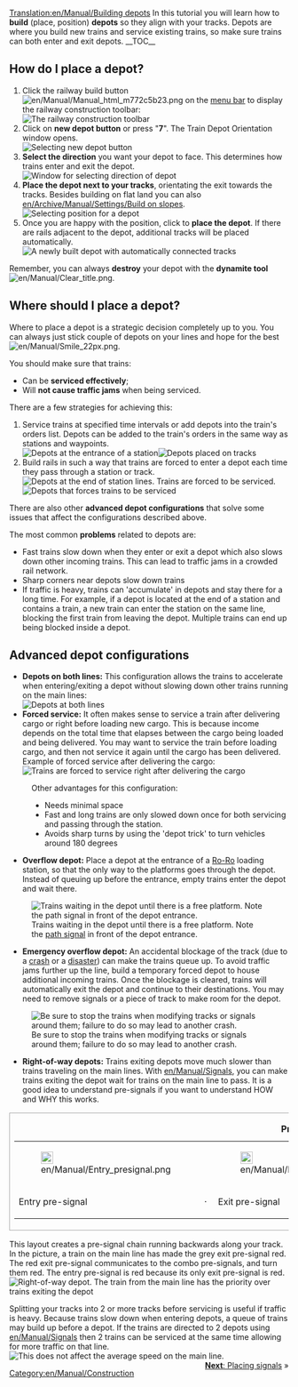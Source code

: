 [[Translation:en/Manual/Building depots]]
{{en/Manual/Tutorial/Navigation}}{{en/Note|This page describes only railway depots. There are also [[en/Manual/Depots|depots]] for the other transport types.}}
In this tutorial you will learn how to '''build''' (place, position) '''depots''' so they align with your tracks.
Depots are where you build new trains and service existing trains, so make sure trains can both enter and exit depots.
__TOC__
== How do I place a depot? ==
#Click the railway build button [[File:en/Manual/Manual html m772c5b23.png]] on the [[en/Manual/Game interface#the-menu-bar|menu bar]] to display the railway construction toolbar:<br/>[[File:en/Manual/Railroad Construction.png|none|frame|The railway construction toolbar]]
#Click on '''new depot button''' or press "'''7'''". The Train Depot Orientation window opens.<br/>[[File:en/Manual/New depot.png|none|frame|Selecting new depot button]]
#'''Select the direction''' you want your depot to face. This determines how trains enter and exit the depot.<br/>[[File:en/Manual/Depot direction.png|none|frame|Window for selecting direction of depot]]
#'''Place the depot next to your tracks''', orientating the exit towards the tracks. Besides building on flat land you can also [[en/Archive/Manual/Settings/Build on slopes]].<br/>[[File:en/Manual/Depot position.png|none|frame|Selecting position for a depot]]
#Once you are happy with the position, click to '''place the depot'''. If there are rails adjacent to the depot, additional tracks will be placed automatically.<br/>[[File:en/Manual/New depot placed.png|none|frame|A newly built depot with automatically connected tracks]]

Remember, you can always '''destroy''' your depot with the '''dynamite tool''' [[File:en/Manual/Clear title.png]].

== Where should I place a depot? ==
Where to place a depot is a strategic decision completely up to you. You can always just stick couple of depots on your lines and hope for the best [[File:en/Manual/Smile 22px.png]].

You should make sure that trains:
* Can be '''serviced effectively''';
* Will '''not cause traffic jams''' when being serviced.

There are a few strategies for achieving this:
#Service trains at specified time intervals or add depots into the train's orders list. Depots can be added to the train's orders in the same way as stations and waypoints.<br/>[[File:en/Manual/Depot at station entrance.png|none|frame|Depots at the entrance of a station]][[File:en/Manual/Depots-basic.png|none|frame|Depots placed on tracks]]
#Build rails in such a way that trains are forced to enter a depot each time they pass through a station or track.<br/>[[File:en/Manual/Depot end of station.png|none|frame|Depots at the end of station lines. Trains are forced to be serviced.]][[File:en/Manual/Depots-forced.png|none|frame|Depots that forces trains to be serviced]]

There are also other '''advanced depot configurations''' that solve some issues that affect the configurations described above.

The most common '''problems''' related to depots are:
* Fast trains slow down when they enter or exit a depot which also slows down other incoming trains. This can lead to traffic jams in a crowded rail network.
* Sharp corners near depots slow down trains
* If traffic is heavy, trains can 'accumulate' in depots and stay there for a long time. For example, if a depot is located at the end of a station and contains a train, a new train can enter the station on the same line, blocking the first train from leaving the depot. Multiple trains can end up being blocked inside a depot.

== Advanced depot configurations ==
*'''Depots on both lines:''' This configuration allows the trains to accelerate when entering/exiting a depot without slowing down other trains running on the main lines:<br/>[[File:en/Manual/Depots-at-both-lines.png|none|frame|Depots at both lines]]
*'''Forced service:''' It often makes sense to service a train after delivering cargo or right before loading new cargo. This is because income depends on the total time that elapses between the cargo being loaded and being delivered. You may want to service the train before loading cargo, and then not service it again until the cargo has been delivered.<br/>Example of forced service after delivering the cargo:<br/>[[File:en/Manual/Unload-then-service.png|none|frame|Trains are forced to service right after delivering the cargo]]
:Other advantages for this configuration:
:* Needs minimal space
:* Fast and long trains are only slowed down once for both servicing and passing through the station.
:* Avoids sharp turns by using the 'depot trick' to turn vehicles around 180 degrees
*'''Overflow depot:''' Place a depot at the entrance of a [[en/Manual/Railway station#ro-ro|Ro-Ro]] loading station, so that the only way to the platforms goes through the depot. Instead of queuing up before the entrance, empty trains enter the depot and wait there. 
[[File:en/Manual/Overflow-depot.png|none|frame|Trains waiting in the depot until there is a free platform. Note the [[en/Manual/Signals|path signal]] in front of the depot entrance.]]
*'''Emergency overflow depot:''' An accidental blockage of the track (due to a [[en/Manual/Trains#accidents|crash]] or a [[en/Manual/Disasters#large-ufo|disaster]]) can make the trains queue up. To avoid traffic jams further up the line, build a temporary forced depot to house additional incoming trains. Once the blockage is cleared, trains will automatically exit the depot and continue to their destinations. You may need to remove signals or a piece of track to make room for the depot.
[[File:en/Manual/Emergency-depot.png|none|frame|Be sure to stop the trains when modifying tracks or signals around them; failure to do so may lead to another crash.]]
*'''Right-of-way depots:''' Trains exiting depots move much slower than trains traveling on the main lines.  With [[en/Manual/Signals]], you can make trains exiting the depot wait for trains on the main line to pass.  It is a good idea to understand pre-signals if you want to understand HOW and WHY this works.
{|
|style="border: 1px solid darkgray;"|
{| align="center"
|+'''Pre-signals'''
|- align="center"
|style="border: none;"|[[File:en/Manual/Entry presignal.png|22px]]
|style="border: none;"|
|style="border: none;"|[[File:en/Manual/Exit presignal.png|22px]]
|style="border: none;"|
|style="border: none;"|[[File:en/Manual/Combo presignal.png|22px]]
|- align="center"
|style="border: none;"|Entry pre-signal
|style="border: none;"|&nbsp;&middot;&nbsp;
|style="border: none;"|Exit pre-signal
|style="border: none;"|&nbsp;&middot;&nbsp;
|style="border: none;"|Combo pre-signal
|}
|}
This layout creates a pre-signal chain running backwards along your track.  In the picture, a train on the main line has made the grey exit pre-signal red.  The red exit pre-signal communicates to the combo pre-signals, and turn them red.  The entry pre-signal is red because its only exit pre-signal is red.<br/>[[File:en/Manual/Right-of-way depot.png|none|frame|Right-of-way depot. The train from the main line has the priority over trains exiting the depot]]

Splitting your tracks into 2 or more tracks before servicing is useful if traffic is heavy. Because trains slow down when entering depots, a queue of trains may build up before a depot. If the trains are directed to 2 depots using [[en/Manual/Signals]] then 2 trains can be serviced at the same time allowing for more traffic on that line.<br/>[[File:en/Manual/Split-before-servicing.png|none|frame|This does not affect the average speed on the main line.]]
<span style="float: right">[[en/Manual/Building signals|'''Next''': Placing signals]] &raquo;</span>

[[Category:en/Manual/Construction]]